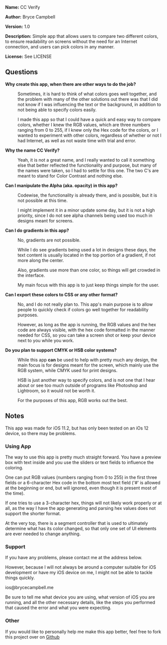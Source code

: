 '''Name:''' CC Verify

'''Author:''' Bryce Campbell

'''Version:''' 1.0

'''Description:''' Simple app that allows users to compare two different colors, to ensure readability on screens without the need for an Internet connection, and users can pick colors in any manner.

'''License:''' See LICENSE

==Questions==

<dl>
<dt>'''Why create this app, when there are other ways to do the job?'''</dt>
<dd>
<p>Sometimes, it is hard to think of what colors goes well together, and the problem with many of the other solutions out there was that I did not know if I was influencing the text or the background, in addition to not being able to specify colors easily.</p>
<p>I made this app so that I could have a quick and easy way to compare colors, whether I knew the RGB values, which are three numbers ranging from 0 to 255, if I knew only the Hex code for the colors, or I wanted to experiment with other colors, regardless of whether or not I had Internet, as well as not waste time with trial and error.</p>
</dd>
<dt>'''Why the name CC Verify?'''</dt>
<dd>
<p>Yeah, it is not a great name, and I really wanted to call it something else that better reflected the functionality and purpose, but many of the names were taken, so I had to settle for this one. The two C's are meant to stand for Color Contrast and nothing else.</p>
</dd>
<dt>'''Can I manipulate the Alpha (aka. opacity) in this app?'''</dt>
<dd>
<p>Codewise, the functionality is already there, and is possible, but it is not possible at this time.</p>
<p>I might implement it in a minor update some day, but it is not a high priority, since I do not see alpha channels being used too much in designs meant for screens.</p>
</dd>
<dt>'''Can I do gradients in this app?'''</dt>
<dd>
<p>No, gradients are not possible.</p> 
<p>While I do see gradients being used a lot in designs these days, the text content is usually located in the top portion of a gradient, if not more along the center.</p>
<p>Also, gradients use more than one color, so things will get crowded in the interface.</p>
<p>My main focus with this app is to just keep things simple for the user.</p>
</dd>
<dt>'''Can I export these colors to CSS or any other format?'''<dt>
<dd>
<p>No, and I do not really plan to. This app's main purpose is to allow people to quickly check if colors go well together for readability purposes.</p>
<p>However, as long as the app is running, the RGB values and the hex code are always visible, with the hex code formatted in the manner needed for CSS, so you can take a screen shot or keep your device next to you while you work.</p>
</dd>
<dt>'''Do you plan to support CMYK or HSB color systems?'''</dt>
<dd>
<p>While this app <strong>can</strong> be used to help with pretty much any design, the main focus is for designs meant for the screen, which mainly use the RGB system, while CMYK used for print designs.</p>
<p>HSB is just another way to specify colors, and is not one that I hear about or see too much outside of programs like Photoshop and Lightroom, so it would not be worth it.</p>
<p>For the purposes of this app, RGB works out the best.</p>
</dd>
</dl>

==Notes==

This app was made for iOS 11.2, but has only been tested on an iOs 12 device, so there may be problems.

===Using App===

The way to use this app is pretty much straight forward. You have a preview box with text inside and you use the sliders or text fields to influence the coloring.

One can put RGB values (numbers ranging from 0 to 255) in the first three fields or a 6-character Hex code in the bottom most text field ('#' is allowed at the beginning or end, but will ignored, even though it is present most of the time).

If one tries to use a 3-character hex, things will not likely work properly or at all, as the way I have the app generating and parsing hex values does not support the shorter format.

At the very top, there is a segment controller that is used to ultimately determine what has its color changed, so that only one set of UI elements are ever needed to change anything.

===Support===

If you have any problems, please contact me at the address below.

However, because I will not always be around a computer suitable for iOS development or have my iOS device on me, I might not be able to tackle things quickly.

ios@brycecampbell.me

Be sure to tell me what device you are using, what version of iOS you are running, and all the other necessary details, like the steps you performed that caused the error and what you were expecting.

===Other===

If you would like to personally help me make this app better, feel free to fork this project over on [https://github.com/bryceac/CCVerify Github]